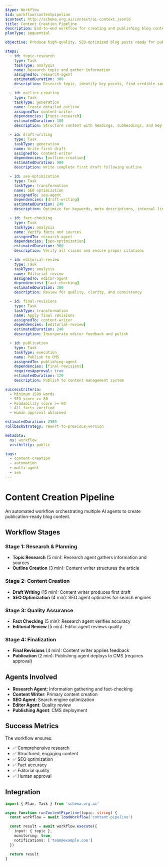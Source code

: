 ```yaml
---
$type: Workflow
$id: workflow/contentpipeline
$context: http://schema.org.ai/context/ai-context.jsonld
title: Content Creation Pipeline
description: End-to-end workflow for creating and publishing blog content
planType: sequential

objective: Produce high-quality, SEO-optimized blog posts ready for publication

steps:
  - id: topic-research
    type: Task
    taskType: analysis
    name: Research topic and gather information
    assignedTo: research-agent
    estimatedDuration: 300
    description: Research topic, identify key points, find credible sources

  - id: outline-creation
    type: Task
    taskType: generation
    name: Create detailed outline
    assignedTo: content-writer
    dependencies: [topic-research]
    estimatedDuration: 180
    description: Structure content with headings, subheadings, and key points

  - id: draft-writing
    type: Task
    taskType: generation
    name: Write first draft
    assignedTo: content-writer
    dependencies: [outline-creation]
    estimatedDuration: 900
    description: Write complete first draft following outline

  - id: seo-optimization
    type: Task
    taskType: transformation
    name: SEO optimization
    assignedTo: seo-agent
    dependencies: [draft-writing]
    estimatedDuration: 240
    description: Optimize for keywords, meta descriptions, internal links

  - id: fact-checking
    type: Task
    taskType: analysis
    name: Verify facts and sources
    assignedTo: research-agent
    dependencies: [seo-optimization]
    estimatedDuration: 300
    description: Verify all claims and ensure proper citations

  - id: editorial-review
    type: Task
    taskType: analysis
    name: Editorial review
    assignedTo: editor-agent
    dependencies: [fact-checking]
    estimatedDuration: 300
    description: Review for quality, clarity, and consistency

  - id: final-revisions
    type: Task
    taskType: transformation
    name: Apply final revisions
    assignedTo: content-writer
    dependencies: [editorial-review]
    estimatedDuration: 240
    description: Incorporate editor feedback and polish

  - id: publication
    type: Task
    taskType: execution
    name: Publish to CMS
    assignedTo: publishing-agent
    dependencies: [final-revisions]
    requiresApproval: true
    estimatedDuration: 120
    description: Publish to content management system

successCriteria:
  - Minimum 1500 words
  - SEO score >= 80
  - Readability score >= 60
  - All facts verified
  - Human approval obtained

estimatedDuration: 2580
rollbackStrategy: revert-to-previous-version

metadata:
  ns: workflow
  visibility: public

tags:
  - content-creation
  - automation
  - multi-agent
  - seo
---
```


# Content Creation Pipeline

An automated workflow orchestrating multiple AI agents to create publication-ready blog content.

## Workflow Stages

### Stage 1: Research & Planning
- **Topic Research** (5 min): Research agent gathers information and sources
- **Outline Creation** (3 min): Content writer structures the article

### Stage 2: Content Creation
- **Draft Writing** (15 min): Content writer produces first draft
- **SEO Optimization** (4 min): SEO agent optimizes for search engines

### Stage 3: Quality Assurance
- **Fact Checking** (5 min): Research agent verifies accuracy
- **Editorial Review** (5 min): Editor agent reviews quality

### Stage 4: Finalization
- **Final Revisions** (4 min): Content writer applies feedback
- **Publication** (2 min): Publishing agent deploys to CMS (requires approval)

## Agents Involved

- **Research Agent**: Information gathering and fact-checking
- **Content Writer**: Primary content creation
- **SEO Agent**: Search engine optimization
- **Editor Agent**: Quality review
- **Publishing Agent**: CMS deployment

## Success Metrics

The workflow ensures:
- ✅ Comprehensive research
- ✅ Structured, engaging content
- ✅ SEO optimization
- ✅ Fact accuracy
- ✅ Editorial quality
- ✅ Human approval

## Integration

```typescript
import { Plan, Task } from 'schema.org.ai'

async function runContentPipeline(topic: string) {
  const workflow = await loadWorkflow('content-pipeline')

  const result = await workflow.execute({
    input: { topic },
    monitoring: true,
    notifications: ['team@example.com']
  })

  return result
}
```
